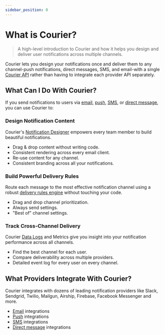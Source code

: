 ```yaml
---
sidebar_position: 0
---
```



# What is Courier?

> A high-level introduction to Courier and how it helps you design and deliver user notifications across multiple channels.

Courier lets you design your notifications once and deliver them to any channel-push notifications, direct messages, SMS, and email-with a single [Courier API](../reference/intro.mdx) rather than having to integrate each provider API separately.

<YoutubeEmbed videoId="7DZ2PU5Fdls" />

## What Can I Do With Courier?  

If you send notifications to users via [email](../guides/providers/email/intro.mdx), [push](../guides/providers/push/intro.mdx), [SMS](../guides/providers/sms/intro.mdx), or [direct message](../guides/providers/direct-message/intro.mdx), you can use Courier to:

### Design Notification Content

Courier's [Notification Designer](../courier-designer/notification-designer/notification-designer-overview.mdx) empowers every team member to build beautiful notifications.

- Drag & drop content without writing code.
- Consistent rendering across every email client.
- Re-use content for any channel.
- Consistent branding across all your notifications.

###  Build Powerful Delivery Rules

Route each message to the most effective notification channel using a robust [delivery rules engine](../sending-notifications/channel-priority.mdx) without touching your code.

- Drag and drop channel prioritization.
- Always send settings.
- "Best of" channel settings.

### Track Cross-Channel Delivery

Courier [Data Logs](https://help.courier.com/en/articles/4364860-using-the-data-logs) and Metrics give you insight into your notification performance across all channels.

- Find the best channel for each user.
- Compare deliverability across multiple providers.
- Detailed event log for every user on every channel.

## What Providers Integrate With Courier?

Courier integrates with dozens of leading notification providers like Slack, Sendgrid, Twilio, Mailgun, Airship, Firebase, Facebook Messenger and more.

- [Email](../guides/providers/email/intro.mdx) integrations
- [Push](../guides/providers/push/intro.mdx) integrations
- [SMS](../guides/providers/sms/intro.mdx) integrations
- [Direct message](../guides/providers/direct-message/intro.mdx) integrations